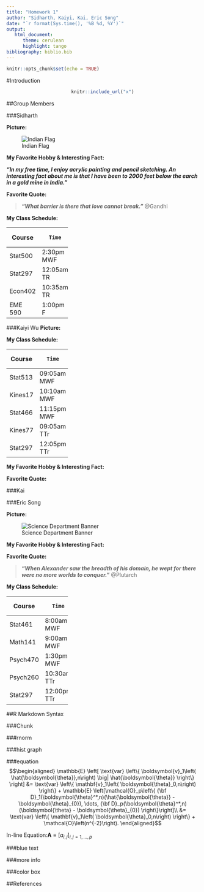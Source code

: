 ```yaml
---
title: "Homework 1"
author: "Sidharth, Kaiyi, Kai, Eric Song"
date: "`r format(Sys.time(), '%B %d, %Y')`"
output:
   html_document:
      theme: cerulean
      highlight: tango
bibliography: biblio.bib
---
```


```r
knitr::opts_chunk$set(echo = TRUE)
```
#Introduction
<center>
```r
knitr::include_url("x")
```
</center>

##Group Members

###Sidharth

**Picture:**

![Indian Flag](http://www.indiacelebrating.com/wp-content/uploads/Flag-of-India.jpg)

**My Favorite Hobby & Interesting Fact:**

***"In my free time, I enjoy acrylic painting and pencil sketching. An interesting fact about me is that I have been to 2000 feet below the earch in a gold mine in India."***

**Favorite Quote:**

>***"What barrier is there that love cannot break."*** @Gandhi

**My Class Schedule:**

+--------+-------------+
|Course  |     Time    |
+========+=============+
|Stat500 | 2:30pm MWF  |
+--------+-------------+
|Stat297 | 12:05am TR  |
+--------+-------------+
|Econ402 | 10:35am TR  |
+--------+-------------+
|EME 590 | 1:00pm F    |
+--------+-------------+

###Kaiyi Wu
**Picture:**

**My Class Schedule:**

+--------+-------------+
|Course  |     Time    |
+========+=============+
|Stat513 | 09:05am MWF |
+--------+-------------+
|Kines17 | 10:10am MWF |
+--------+-------------+
|Stat466 | 11:15pm MWF |
+--------+-------------+
|Kines77 | 09:05am TTr |
+--------+-------------+
|Stat297 | 12:05pm TTr |
+--------+-------------+

**My Favorite Hobby & Interesting Fact:**

**Favorite Quote:**

###Kai

###Eric Song

**Picture:**

![Science Department Banner](http://science.psu.edu/psu_eberly_blue.png)

**My Favorite Hobby & Interesting Fact:**

**Favorite Quote:**

>***"When Alexander saw the breadth of his domain, he wept for there were no more worlds to conquer."*** @Plutarch

**My Class Schedule:**

+--------+-------------+
|Course  |     Time    |
+========+=============+
|Stat461 | 8:00am MWF  |
+--------+-------------+
|Math141 | 9:00am MWF  |
+--------+-------------+
|Psych470| 1:30pm MWF  |
+--------+-------------+
|Psych260| 10:30am TTr |
+--------+-------------+
|Stat297 | 12:00pm TTr |
+--------+-------------+

##R Markdown Syntax

###Chunk

###rnorm

###hist graph

###equation
$$\begin{aligned}
     \mathbb{E} \left[ \text{var} \left\{
                     \boldsymbol{v}_1\left(
                       \hat{\boldsymbol{\theta}},n\right) \big|
                     \hat{\boldsymbol{\theta}} \right\}  \right] 
&=
                 \text{var} \left\{ \mathbf{v}_1\left(
                     \boldsymbol{\theta}_0,n\right)  \right\}  +
                 \mathbb{E} \left[\mathcal{O}_p\left\{
{\bf D}_1(\boldsymbol{\theta}^*,n)(\hat{\boldsymbol{\theta}} - \boldsymbol{\theta}_{0}), 
\dots,
{\bf D}_p(\boldsymbol{\theta}^*,n)(\boldsymbol{\theta} - \boldsymbol{\theta}_{0})
\right\}\right]\\
    &= \text{var} \left\{ \mathbf{v}_1\left( \boldsymbol{\theta}_0,n\right)  \right\}  + \mathcal{O}\left(n^{-2}\right).
\end{aligned}$$

In-line Equation:$\mathbf{A} \equiv \left[a_{i,j}\right]_{i,j = 1, \ldots, p}$

###blue text

###more info

###color box

##References
